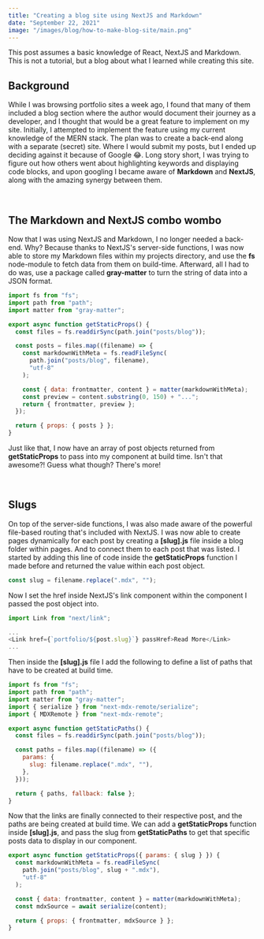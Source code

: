 ```yaml
---
title: "Creating a blog site using NextJS and Markdown"
date: "September 22, 2021"
image: "/images/blog/how-to-make-blog-site/main.png"
---
```



This post assumes a basic knowledge of React, NextJS and Markdown. This is not a tutorial, 
but a blog about what I learned while creating this site.

## Background

While I was browsing portfolio sites a week ago, I found that many of them included a blog section where the author
would document their journey as a developer, and I thought that would be a great feature to implement on my site.
Initially, I attempted to implement the feature using my current knowledge of the MERN stack. The plan was to
create a back-end along with a separate (secret) site. Where I would submit my posts, but I ended up deciding against
it because of Google 😂. Long story short, I was trying to figure out how others went about highlighting keywords and
displaying code blocks, and upon googling I became aware of **Markdown** and **NextJS**, along with
the amazing synergy between them.

<br />

## The Markdown and NextJS combo wombo

Now that I was using NextJS and Markdown, I no longer needed a back-end. Why? Because thanks to NextJS's server-side functions,
I was now able to store my Markdown files within my projects directory, and use the **fs** node-module to fetch data from them 
on build-time. Afterward, all I had to do was, use a package called **gray-matter** to turn the string of data into a JSON format.

```javascript
import fs from "fs";
import path from "path";
import matter from "gray-matter";

export async function getStaticProps() {
  const files = fs.readdirSync(path.join("posts/blog"));

  const posts = files.map((filename) => {
    const markdownWithMeta = fs.readFileSync(
      path.join("posts/blog", filename),
      "utf-8"
    );

    const { data: frontmatter, content } = matter(markdownWithMeta);
    const preview = content.substring(0, 150) + "...";
    return { frontmatter, preview };
  });

  return { props: { posts } };
}
```

Just like that, I now have an array of post objects returned from **getStaticProps** to pass into my component
at build time.
Isn't that awesome?! Guess what though? There's more!

<br />

## Slugs

On top of the server-side functions, I was also made aware of the powerful file-based routing that's included with NextJS.
I was now able to create pages dynamically for each post by creating a **[slug].js** file inside a blog folder within pages.
And to connect them to each post that was listed. I started by adding this line of code inside the **getStaticProps** function
I made before and returned the value within each post object.

```javascript
const slug = filename.replace(".mdx", "");
```

Now I set the href inside NextJS's link component within the component I passed the post object into.

```javascript
import Link from "next/link";

...
<Link href={`portfolio/${post.slug}`} passHref>Read More</Link>
...
```

Then inside the **[slug].js** file I add the following to define a list of paths that have to be
created at build time. 

```javascript
import fs from "fs";
import path from "path";
import matter from "gray-matter";
import { serialize } from "next-mdx-remote/serialize";
import { MDXRemote } from "next-mdx-remote";

export async function getStaticPaths() {
  const files = fs.readdirSync(path.join("posts/blog"));

  const paths = files.map((filename) => ({
    params: {
      slug: filename.replace(".mdx", ""),
    },
  }));

  return { paths, fallback: false };
}
```

Now that the links are finally connected to their respective post, and the paths are being created at build time.
We can add a **getStaticProps** function inside **[slug].js**, and pass the slug from  **getStaticPaths** to get that
specific posts data to display in our component.


```javascript
export async function getStaticProps({ params: { slug } }) {
  const markdownWithMeta = fs.readFileSync(
    path.join("posts/blog", slug + ".mdx"),
    "utf-8"
  );

  const { data: frontmatter, content } = matter(markdownWithMeta);
  const mdxSource = await serialize(content);

  return { props: { frontmatter, mdxSource } };
}
```
